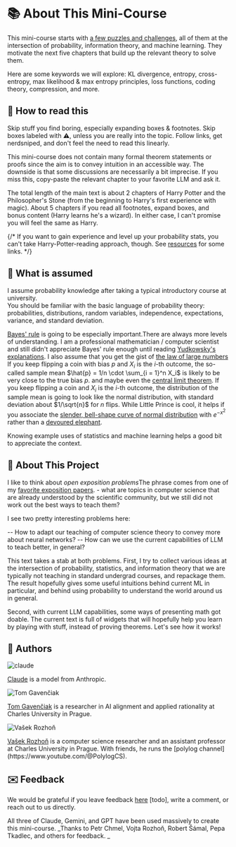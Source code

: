 # 📚 About This Mini-Course <a id="what-this-course-covers"></a>

This mini-course starts with [a few puzzles and challenges](00-riddles), all of them at the intersection of probability, information theory, and machine learning. They motivate the next five chapters that build up the relevant theory to solve them. 

Here are some keywords we will explore: KL divergence, entropy, cross-entropy, max likelihood & max entropy principles, loss functions, coding theory, compression, and more. 

## 📖 How to read this

Skip stuff you find boring, especially expanding boxes & footnotes. Skip boxes labeled with ⚠️, unless you are really into the topic. Follow links, get nerdsniped, and don't feel the need to read this linearly. 

This mini-course does not contain many formal theorem statements or proofs since the aim is to convey intuition in an accessible way. The downside is that some discussions are necessarily a bit imprecise. If you miss this, copy-paste the relevant chapter to your favorite LLM and ask it. 

The total length of the main text is about 2 chapters of Harry Potter and the Philosopher's Stone (from the beginning to Harry's first experience with magic). About 5 chapters if you read all footnotes, expand boxes, and bonus content (Harry learns he's a wizard). In either case, I can't promise you will feel the same as Harry.  

{/*
If you want to gain experience and level up your probability stats, you can't take Harry-Potter-reading approach, though. 
See [resources](resources) for some links. 
*/}

## 🧠 What is assumed <a id="what-we-assume"></a>

I assume probability knowledge after taking a typical introductory course at university.  
You should be familiar with the basic language of probability theory: probabilities, distributions, random variables, independence, expectations, variance, and standard deviation. 

[Bayes' rule](https://www.lesswrong.com/w/bayes-rule) is going to be especially important.<Footnote>There are always more levels of understanding. I am a professional mathematician / computer scientist and still didn't appreciate Bayes' rule enough until reading [Yudkowsky's](https://www.lesswrong.com/w/bayes-rule) [explanations](https://www.lesswrong.com/w/test-2). </Footnote>
I also assume that you get the gist of [the law of large numbers](https://en.wikipedia.org/wiki/Law_of_large_numbers) <Footnote>If you keep flipping a coin with bias $p$ and $X_i$ is the $i$-th outcome, the so-called sample mean $\hat{p} = 1/n \cdot \sum_{i = 1}^n X_i$ is likely to be very close to the true bias $p$. </Footnote> and maybe even the [central limit theorem](https://en.wikipedia.org/wiki/Central_limit_theorem). <Footnote>If you keep flipping a coin and $X_i$ is the $i$-th outcome, the distribution of the sample mean is going to look like the normal distribution, with standard deviation about $1/\sqrt{n}$ for $n$ flips. </Footnote> While Little Prince is cool, it helps if you associate the [slender, bell-shape curve of normal distribution](https://en.wikipedia.org/wiki/Bell-shaped_function#/media/File:Normal_Distribution_PDF.svg) with $e^{-x^2}$ rather than a [devoured elephant](https://www.amazon.com/KIUB-Postcard-Little-elephant-10x15cm/dp/B0CKSVVWDL). 

Knowing example uses of statistics and machine learning helps a good bit to appreciate the context.


## 🎯 About This Project

I like to think about _open exposition problems_<Footnote>The phrase comes from one of my [favorite exposition papers](https://timothychow.net/forcing.pdf). </Footnote> - what are topics in computer science that are already understood by the scientific community, but we still did not work out the best ways to teach them? 

I see two pretty interesting problems here: 

-- How to adapt our teaching of computer science theory to convey more about neural networks? 
-- How can we use the current capabilities of LLM to teach better, in general? 

This text takes a stab at both problems. First, I try to collect various ideas at the intersection of probability, statistics, and information theory that we are typically not teaching in standard undergrad courses, and repackage them. The result hopefully gives some useful intuitions behind current ML in particular, and behind using probability to understand the world around us in general. 

Second, with current LLM capabilities, some ways of presenting math got doable. The current text is full of widgets that will hopefully help you learn by playing with stuff, instead of proving theorems. Let's see how it works! 


## 👥 Authors

<div style={{display: 'flex', gap: '3rem', justifyContent: 'center', alignItems: 'flex-start', flexWrap: 'wrap', marginTop: '2rem'}}>
  <div style={{textAlign: 'center', maxWidth: '250px'}}>
    <img src="fig/claude.png" alt="claude" style={{width: '200px', height: '200px', objectFit: 'cover', borderRadius: '8px', marginBottom: '1rem'}} />
    <p><a href="https://claude.ai/">Claude</a> is a model from Anthropic.</p>
  </div>

  <div style={{textAlign: 'center', maxWidth: '250px'}}>
    <img src="fig/gavento.jpg" alt="Tom Gavenčiak" style={{width: '200px', height: '200px', objectFit: 'cover', borderRadius: '8px', marginBottom: '1rem'}} />
    <p><a href="https://gavento.cz/">Tom Gavenčiak</a> is a researcher in AI alignment and applied rationality at Charles University in Prague.</p>
  </div>

  <div style={{textAlign: 'center', maxWidth: '250px'}}>
    <img src="fig/vasek.jpg" alt="Vašek Rozhoň" style={{width: '200px', height: '200px', objectFit: 'cover', borderRadius: '8px', marginBottom: '1rem'}} />
    <p><a href="https://vaclavrozhon.github.io/">Vašek Rozhoň</a> is a computer science researcher and an assistant professor at Charles University in Prague. With friends, he runs the [polylog channel](https://www.youtube.com/@PolylogCS). </p>
  </div>
</div>

## ✉️ Feedback

We would be grateful if you leave feedback [here](https://forms.gle/YourFormID) [todo], write a comment, or reach out to us directly. 

All three of Claude, Gemini, and GPT have been used massively to create this mini-course. 
_Thanks to Petr Chmel, Vojta Rozhoň, Robert Šámal, Pepa Tkadlec, and others for feedback. _

